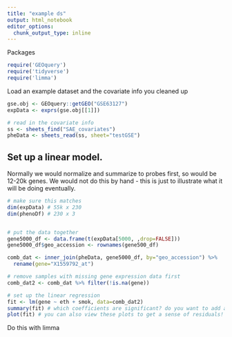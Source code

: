 ```yaml
---
title: "example ds"
output: html_notebook
editor_options: 
  chunk_output_type: inline
---
```


Packages
```r
require('GEOquery')
require('tidyverse')
require('limma')
```

Load an example dataset and the covariate info you cleaned up
```r
gse.obj <- GEOquery::getGEO("GSE63127") 
expData <- exprs(gse.obj[[1]])

# read in the covariate info
ss <- sheets_find("SAE_covariates")
pheData <- sheets_read(ss, sheet="testGSE")

```

## Set up a linear model.

Normally we would normalize and  summarize to probes first, so would be 12-20k genes. We would not do this by hand - this is just to illustrate what it will be doing eventually.
```r

# make sure this matches
dim(expData) # 55k x 230
dim(phenoDf) # 230 x 3


# put the data together
gene5000_df <- data.frame(t(expData[5000, ,drop=FALSE])) 
gene5000_df$geo_accession <- rownames(gene500_df)

comb_dat <- inner_join(pheData, gene5000_df, by="geo_accession") %>%
  rename(gene="X1559792_at")

# remove samples with missing gene expression data first
comb_dat2 <- comb_dat %>% filter(!is.na(gene)) 

# set up the linear regression
fit <- lm(gene ~ eth + smok, data=comb_dat2)
summary(fit) # which coefficients are significant? do you want to add an interaction term ? what is the adjusted R^2
plot(fit) # you can also view these plots to get a sense of residuals! it's not going to look great here - but this is important if you are doing a regression 
```

Do this with limma
```r
```